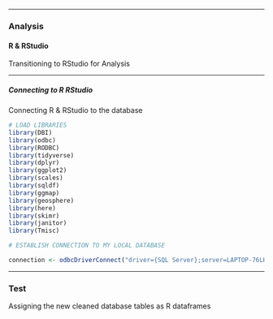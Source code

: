 ------------------------------------------------------------------------

### Analysis

#### R & RStudio

Transitioning to RStudio for Analysis

------------------------------------------------------------------------

##### Connecting to R RStudio

Connecting R & RStudio to the database

```r

# LOAD LIBRARIES
library(DBI)
library(odbc)
library(RODBC)
library(tidyverse)
library(dplyr)
library(ggplot2)
library(scales)
library(sqldf)
library(ggmap)
library(geosphere)
library(here)
library(skimr)
library(janitor)
library(Tmisc)

```

```r
# ESTABLISH CONNECTION TO MY LOCAL DATABASE

connection <- odbcDriverConnect("driver={SQL Server};server=LAPTOP-76LHVPRQ\\SQLEXPRESS;database=UK_RoadSafety;trusted_connection=true")

```

------------------------------------------------------------------------

### Test

Assigning the new cleaned database tables as R dataframes
